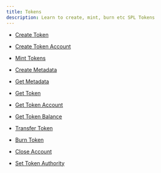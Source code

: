 ---
title: Tokens
description: Learn to create, mint, burn etc SPL Tokens
---

- [Create Token](/docs/tokens/create-token)
- [Create Token Account](/docs/tokens/create-account)
- [Mint Tokens](/docs/tokens/mint-accounts)

- [Create Metadata](/docs/tokens/create-metadata)
- [Get Metadata](/docs/tokens/get-metadata)

- [Get Token](/docs/tokens/get-token)
- [Get Token Account](/docs/tokens/get-token-account)
- [Get Token Balance](/docs/tokens/get-token-balance)

- [Transfer Token](/docs/tokens/transfer-token)
- [Burn Token](/docs/tokens/burn-token)

- [Close Account](/docs/tokens/close-account)

- [Set Token Authority](/docs/tokens/set-token-authority)

